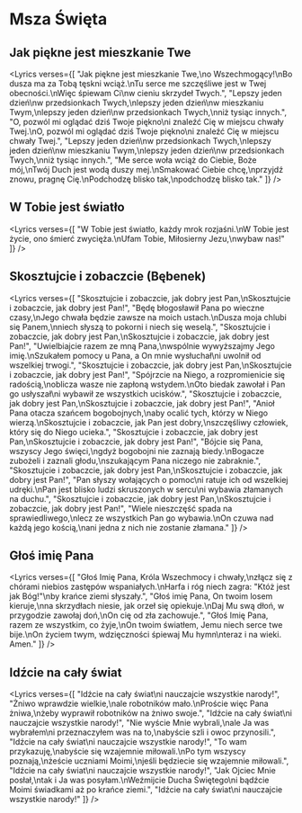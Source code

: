 
# Msza Święta

## Jak piękne jest mieszkanie Twe
<Lyrics verses={[
  "Jak piękne jest mieszkanie Twe,\no Wszechmogący!\nBo dusza ma za Tobą tęskni wciąż.\nTu serce me szczęśliwe jest w Twej obecności.\nWięc śpiewam Ci\nw cieniu skrzydeł Twych.",
  "Lepszy jeden dzień\nw przedsionkach Twych,\nlepszy jeden dzień\nw mieszkaniu Twym,\nlepszy jeden dzień\nw przedsionkach Twych,\nniż tysiąc innych.",
  "O, pozwól mi oglądać dziś Twoje piękno\ni znaleźć Cię w miejscu chwały Twej.\nO, pozwól mi oglądać dziś Twoje piękno\ni znaleźć Cię w miejscu chwały Twej.",
  "Lepszy jeden dzień\nw przedsionkach Twych,\nlepszy jeden dzień\nw mieszkaniu Twym,\nlepszy jeden dzień\nw przedsionkach Twych,\nniż tysiąc innych.",
  "Me serce woła wciąż do Ciebie, Boże mój,\nTwój Duch jest wodą duszy mej.\nSmakować Ciebie chcę,\nprzyjdź znowu, pragnę Cię.\nPodchodzę blisko tak,\npodchodzę blisko tak."
]} />

## W Tobie jest światło
<Lyrics verses={[
  "W Tobie jest światło, każdy mrok rozjaśni.\nW Tobie jest życie, ono śmierć zwycięża.\nUfam Tobie, Miłosierny Jezu,\nwybaw nas!"
]} />

## Skosztujcie i zobaczcie (Bębenek)
<Lyrics verses={[
  "Skosztujcie i zobaczcie, jak dobry jest Pan,\nSkosztujcie i zobaczcie, jak dobry jest Pan!",
  "Będę błogosławił Pana po wieczne czasy,\nJego chwała będzie zawsze na moich ustach.\nDusza moja chlubi się Panem,\nniech słyszą to pokorni i niech się weselą.",
  "Skosztujcie i zobaczcie, jak dobry jest Pan,\nSkosztujcie i zobaczcie, jak dobry jest Pan!",
  "Uwielbiajcie razem ze mną Pana,\nwspólnie wywyższajmy Jego imię.\nSzukałem pomocy u Pana, a On mnie wysłuchał\ni uwolnił od wszelkiej trwogi.",
  "Skosztujcie i zobaczcie, jak dobry jest Pan,\nSkosztujcie i zobaczcie, jak dobry jest Pan!",
  "Spójrzcie na Niego, a rozpromienicie się radością,\noblicza wasze nie zapłoną wstydem.\nOto biedak zawołał i Pan go usłyszał\ni wybawił ze wszystkich ucisków.",
  "Skosztujcie i zobaczcie, jak dobry jest Pan,\nSkosztujcie i zobaczcie, jak dobry jest Pan!",
  "Anioł Pana otacza szańcem bogobojnych,\naby ocalić tych, którzy w Niego wierzą.\nSkosztujcie i zobaczcie, jak Pan jest dobry,\nszczęśliwy człowiek, który się do Niego ucieka.",
  "Skosztujcie i zobaczcie, jak dobry jest Pan,\nSkosztujcie i zobaczcie, jak dobry jest Pan!",
  "Bójcie się Pana, wszyscy Jego święci,\ngdyż bogobojni nie zaznają biedy.\nBogacze zubożeli i zaznali głodu,\nszukającym Pana niczego nie zabraknie.",
  "Skosztujcie i zobaczcie, jak dobry jest Pan,\nSkosztujcie i zobaczcie, jak dobry jest Pan!",
  "Pan słyszy wołających o pomoc\ni ratuje ich od wszelkiej udręki.\nPan jest blisko ludzi skruszonych w sercu\ni wybawia złamanych na duchu.",
  "Skosztujcie i zobaczcie, jak dobry jest Pan,\nSkosztujcie i zobaczcie, jak dobry jest Pan!",
  "Wiele nieszczęść spada na sprawiedliwego,\nlecz ze wszystkich Pan go wybawia.\nOn czuwa nad każdą jego kością,\nani jedna z nich nie zostanie złamana."
]} />

## Głoś imię Pana
<Lyrics verses={[
  "Głoś Imię Pana, Króla Wszechmocy i chwały,\nzłącz się z chórami niebios zastępów wspaniałych.\nHarfa i róg niech zagra: \"Któż jest jak Bóg!\"\nby krańce ziemi słyszały.",
  "Głoś imię Pana, On twoim losem kieruje,\nna skrzydłach niesie, jak orzeł się opiekuje.\nDaj Mu swą dłoń, w przygodzie zawołaj doń,\nOn cię od zła zachowuje.",
  "Głoś Imię Pana, razem ze wszystkim, co żyje,\nOn twoim światłem, Jemu niech serce twe bije.\nOn życiem twym, wdzięczności śpiewaj Mu hymn\nteraz i na wieki. Amen."
]} />

## Idźcie na cały świat
<Lyrics verses={[
  "Idźcie na cały świat\ni nauczajcie wszystkie narody!",
  "Żniwo wprawdzie wielkie,\nale robotników mało.\nProście więc Pana żniwa,\nżeby wyprawił robotników na żniwo swoje.",
  "Idźcie na cały świat\ni nauczajcie wszystkie narody!",
  "Nie wyście Mnie wybrali,\nale Ja was wybrałem\ni przeznaczyłem was na to,\nabyście szli i owoc przynosili.",
  "Idźcie na cały świat\ni nauczajcie wszystkie narody!",
  "To wam przykazuję,\nabyście się wzajemnie miłowali.\nPo tym wszyscy poznają,\nżeście uczniami Moimi,\njeśli będziecie się wzajemnie miłowali.",
  "Idźcie na cały świat\ni nauczajcie wszystkie narody!",
  "Jak Ojciec Mnie posłał,\ntak i Ja was posyłam.\nWeźmijcie Ducha Świętego\ni bądźcie Moimi świadkami aż po krańce ziemi.",
  "Idźcie na cały świat\ni nauczajcie wszystkie narody!"
]} />

